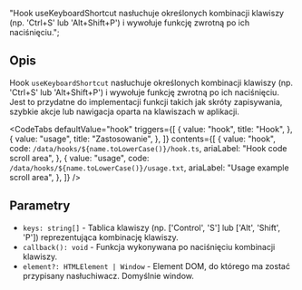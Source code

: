   "Hook useKeyboardShortcut nasłuchuje określonych kombinacji klawiszy (np. 'Ctrl+S' lub 'Alt+Shift+P') i wywołuje funkcję zwrotną po ich naciśnięciu.";


<Heading title={name} color={roughNotationColor} />

## Opis

Hook `useKeyboardShortcut` nasłuchuje określonych kombinacji klawiszy (np. 'Ctrl+S' lub 'Alt+Shift+P') i wywołuje funkcję zwrotną po ich naciśnięciu. Jest to przydatne do implementacji funkcji takich jak skróty zapisywania, szybkie akcje lub nawigacja oparta na klawiszach w aplikacji.

<Separator className="my-5" aria-hidden="true" />

<CodeTabs
  defaultValue="hook"
  triggers={[
    {
      value: "hook",
      title: "Hook",
    },
    {
      value: "usage",
      title: "Zastosowanie",
    },
  ]}
  contents={[
    {
      value: "hook",
      code: `/data/hooks/${name.toLowerCase()}/hook.ts`,
      ariaLabel: "Hook code scroll area",
    },
    {
      value: "usage",
      code: `/data/hooks/${name.toLowerCase()}/usage.txt`,
      ariaLabel: "Usage example scroll area",
    },
  ]}
/>

## Parametry

- `keys: string[]` - Tablica klawiszy (np. ['Control', 'S'] lub ['Alt', 'Shift', 'P']) reprezentująca kombinację klawiszy.
- `callback(): void` - Funkcja wykonywana po naciśnięciu kombinacji klawiszy.
- `element?: HTMLElement | Window` - Element DOM, do którego ma zostać przypisany nasłuchiwacz. Domyślnie window.
